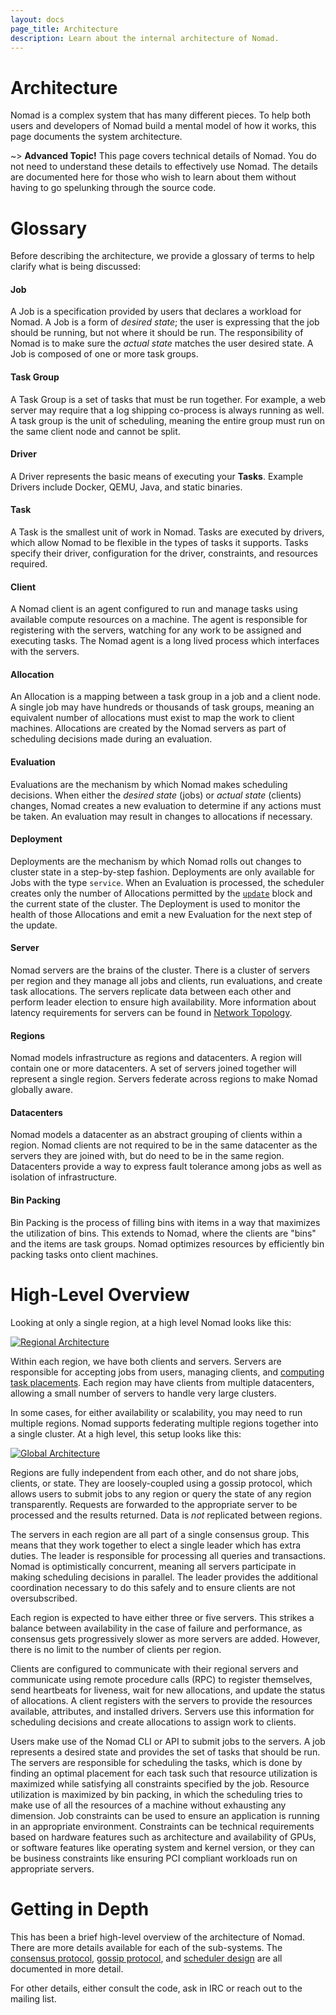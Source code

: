 ```yaml
---
layout: docs
page_title: Architecture
description: Learn about the internal architecture of Nomad.
---
```


# Architecture

Nomad is a complex system that has many different pieces. To help both users and developers of Nomad
build a mental model of how it works, this page documents the system architecture.

~> **Advanced Topic!** This page covers technical details
of Nomad. You do not need to understand these details to
effectively use Nomad. The details are documented here for
those who wish to learn about them without having to go
spelunking through the source code.

# Glossary

Before describing the architecture, we provide a glossary of terms to help
clarify what is being discussed:

#### Job

A Job is a specification provided by users that declares a workload for
Nomad. A Job is a form of _desired state_; the user is expressing that the
job should be running, but not where it should be run. The responsibility of
Nomad is to make sure the _actual state_ matches the user desired state. A
Job is composed of one or more task groups.

#### Task Group

A Task Group is a set of tasks that must be run together. For example, a web
server may require that a log shipping co-process is always running as well. A
task group is the unit of scheduling, meaning the entire group must run on the
same client node and cannot be split.

#### Driver

A Driver represents the basic means of executing your **Tasks**.  Example
Drivers include Docker, QEMU, Java, and static binaries.

#### Task

A Task is the smallest unit of work in Nomad. Tasks are executed by drivers,
which allow Nomad to be flexible in the types of tasks it supports. Tasks
specify their driver, configuration for the driver, constraints, and resources
required.

#### Client

A Nomad client is an agent configured to run and manage tasks using available
compute resources on a machine. The agent is responsible for registering with
the servers, watching for any work to be assigned and executing tasks. The
Nomad agent is a long lived process which interfaces with the servers.

#### Allocation

An Allocation is a mapping between a task group in a job and a client node. A
single job may have hundreds or thousands of task groups, meaning an
equivalent number of allocations must exist to map the work to client
machines. Allocations are created by the Nomad servers as part of scheduling
decisions made during an evaluation.

#### Evaluation

Evaluations are the mechanism by which Nomad makes scheduling decisions.  When
either the _desired state_ (jobs) or _actual state_ (clients) changes, Nomad
creates a new evaluation to determine if any actions must be taken. An
evaluation may result in changes to allocations if necessary.

#### Deployment

Deployments are the mechanism by which Nomad rolls out changes to cluster state
in a step-by-step fashion. Deployments are only available for Jobs with the type
`service`. When an Evaluation is processed, the scheduler creates only the
number of Allocations permitted by the [`update`][] block and the current state
of the cluster. The Deployment is used to monitor the health of those
Allocations and emit a new Evaluation for the next step of the update.

#### Server

Nomad servers are the brains of the cluster. There is a cluster of servers per
region and they manage all jobs and clients, run evaluations, and create task
allocations.  The servers replicate data between each other and perform leader
election to ensure high availability. More information about latency
requirements for servers can be found in [Network
Topology](/nomad/docs/install/production/requirements#network-topology).

#### Regions

Nomad models infrastructure as regions and datacenters. A region will contain
one or more datacenters. A set of servers joined together will represent a
single region. Servers federate across regions to make Nomad globally aware.

#### Datacenters

Nomad models a datacenter as an abstract grouping of clients within a
region. Nomad clients are not required to be in the same datacenter as the
servers they are joined with, but do need to be in the same
region. Datacenters provide a way to express fault tolerance among jobs as
well as isolation of infrastructure.

#### Bin Packing

Bin Packing is the process of filling bins with items in a way that maximizes
the utilization of bins. This extends to Nomad, where the clients are "bins"
and the items are task groups. Nomad optimizes resources by efficiently bin
packing tasks onto client machines.

# High-Level Overview

Looking at only a single region, at a high level Nomad looks like this:

[![Regional Architecture](/img/nomad-architecture-region.png)](/img/nomad-architecture-region.png)

Within each region, we have both clients and servers. Servers are responsible for
accepting jobs from users, managing clients, and [computing task placements](/nomad/docs/concepts/scheduling/scheduling).
Each region may have clients from multiple datacenters, allowing a small number of servers
to handle very large clusters.

In some cases, for either availability or scalability, you may need to run multiple
regions. Nomad supports federating multiple regions together into a single cluster.
At a high level, this setup looks like this:

[![Global Architecture](/img/nomad-architecture-global.png)](/img/nomad-architecture-global.png)

Regions are fully independent from each other, and do not share jobs, clients, or
state. They are loosely-coupled using a gossip protocol, which allows users to
submit jobs to any region or query the state of any region transparently. Requests
are forwarded to the appropriate server to be processed and the results returned.
Data is _not_ replicated between regions.

The servers in each region are all part of a single consensus group. This means
that they work together to elect a single leader which has extra duties. The leader
is responsible for processing all queries and transactions. Nomad is optimistically
concurrent, meaning all servers participate in making scheduling decisions in parallel.
The leader provides the additional coordination necessary to do this safely and
to ensure clients are not oversubscribed.

Each region is expected to have either three or five servers. This strikes a balance
between availability in the case of failure and performance, as consensus gets
progressively slower as more servers are added. However, there is no limit to the number
of clients per region.

Clients are configured to communicate with their regional servers and communicate
using remote procedure calls (RPC) to register themselves, send heartbeats for liveness,
wait for new allocations, and update the status of allocations. A client registers
with the servers to provide the resources available, attributes, and installed drivers.
Servers use this information for scheduling decisions and create allocations to assign
work to clients.

Users make use of the Nomad CLI or API to submit jobs to the servers. A job represents
a desired state and provides the set of tasks that should be run. The servers are
responsible for scheduling the tasks, which is done by finding an optimal placement for
each task such that resource utilization is maximized while satisfying all constraints
specified by the job. Resource utilization is maximized by bin packing, in which
the scheduling tries to make use of all the resources of a machine without
exhausting any dimension. Job constraints can be used to ensure an application is
running in an appropriate environment. Constraints can be technical requirements based
on hardware features such as architecture and availability of GPUs, or software features
like operating system and kernel version, or they can be business constraints like
ensuring PCI compliant workloads run on appropriate servers.

# Getting in Depth

This has been a brief high-level overview of the architecture of Nomad. There
are more details available for each of the sub-systems. The [consensus protocol](/nomad/docs/concepts/consensus),
[gossip protocol](/nomad/docs/concepts/gossip), and [scheduler design](/nomad/docs/concepts/scheduling/scheduling)
are all documented in more detail.

For other details, either consult the code, ask in IRC or reach out to the mailing list.


[`update`]: /nomad/docs/job-specification/update
